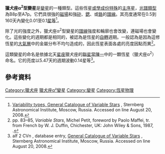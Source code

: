 {{NoteTA
|T= zh-hant:獵犬座α²型變星; zh-hans: 猎犬座α²型变星
|1= zh-hant:獵犬座; zh-hans: 猎犬座
}}

{{short description|變星類型}}

'''獵犬座α<sup>2</sup>型變星'''是[[變星|變星]]的一種類型。這些恆星[[特殊恆星|或學成份特殊]]的[[主序帶|主序]][[恆星|星]]，[[恆星光譜|光譜類型]]為B8p至A7p。它們具很強的[[磁|磁場]]和強[[矽|矽]]、[[鍶|鍶]]、或[[鉻|鉻]]的[[譜線|譜線]]。其亮度通常在0.5到160天內變化0.01至0.1[[視星等|星等]]<ref>[http://www.sai.msu.su/groups/cluster/gcvs/gcvs/iii/vartype.txt Variability types, General Catalogue of Variable Stars] {{WebCite|url=https://www.webcitation.org/66FWUJ7Dw?url=http://www.sai.msu.su/groups/cluster/gcvs/gcvs/iii/vartype.txt |date=20120318062808 |dateformat=iso }}, Sternberg Astronomical Institute, Moscow, Russia.  Accessed on line August 20, 2008.</ref>。

除了光的強度之外，獵犬座α<sup>2</sup>型變星的[[譜線|譜線]]強度和輪廓也會改變，連磁場也會變化。這些變化的週期都是相同的，被認為是恆星的[[轉動|自轉]]週期。一般認為是因為這修恆星的[[大氣層|大氣層]]中的金屬分布不均勻造成的，因此恆星表面各處的亮度因點而異<ref>pp. 83–85, ''Variable Stars'', Michel Petit, foreword by Paolo Maffei, tr. from French by W. J. Duffin, Chichester, UK: John Wiley & Sons, 1987, {{ISBN|0-471-90920-3}}.</ref>。

這類變星的命名是依據北天[[星座|星座]]獵犬座的[[聯星|聯星]][[常陳一|常陳一]]中的一顆恆星（獵犬座α<sup>2</sup>）命名。它的亮度以5.47天的週期波動0.14星等<ref>alf 2 CVn , database entry, [http://www.sai.msu.su/groups/cluster/gcvs/gcvs/iii/iii.dat General Catalogue of Variable Stars] {{Wayback|url=http://www.sai.msu.su/groups/cluster/gcvs/gcvs/iii/iii.dat |date=20170620004609 }}, Sternberg Astronomical Institute, Moscow, Russia.  Accessed on line August 20, 2008.</ref>。

== 參考資料 ==
{{Reflist}}

{{變星}}

{{var-star-stub}}

[[Category:獵犬座|Category:獵犬座]]
[[Category:獵犬座α²變星|]]
[[Category:變星|Category:變星]]
[[Category:恆星物理|Category:恆星物理]]